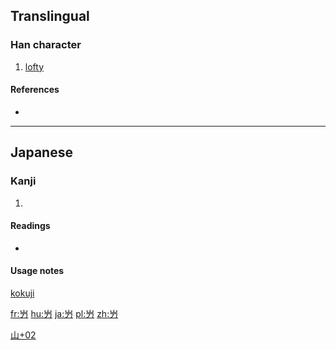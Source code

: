 ==Translingual==

===Han character===
{{Han char|rn=46|rad=山|as=02|sn=5|four=|canj=山尸竹 (USH)|ids=⿰[[山]][[刀]]}}

# [[lofty]]

====References====
* {{Han ref|kx=0307.131|hdz=10760.161|uh=5C76|ud=23670}}

----

==Japanese==

===Kanji===
{{ja-kanji|grade=|rs=山02}}

# {{defn|lang=ja|sort=山02}}

====Readings====
* {{ja-readings|on=|kun=[[なた]] (nata)}}

====Usage notes====
[[kokuji]]

[[Category:Japanese-only CJKV Characters|山+02]]

[[fr:屶]]
[[hu:屶]]
[[ja:屶]]
[[pl:屶]]
[[zh:屶]]